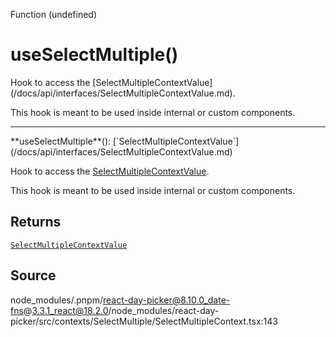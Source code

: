 <SectionTitle>Function (undefined)</SectionTitle>

# useSelectMultiple()

<Description>
Hook to access the [SelectMultipleContextValue](/docs/api/interfaces/SelectMultipleContextValue.md).

This hook is meant to be used inside internal or custom components.

</Description>

---

<a id="undefined" name="undefined"></a>

<SignatureMemberIdentifier>
  **useSelectMultiple**():
  [`SelectMultipleContextValue`](/docs/api/interfaces/SelectMultipleContextValue.md)
</SignatureMemberIdentifier>

Hook to access the [SelectMultipleContextValue](/docs/api/interfaces/SelectMultipleContextValue.md).

This hook is meant to be used inside internal or custom components.

## Returns

[`SelectMultipleContextValue`](/docs/api/interfaces/SelectMultipleContextValue.md)

## Source

node_modules/.pnpm/react-day-picker@8.10.0_date-fns@3.3.1_react@18.2.0/node_modules/react-day-picker/src/contexts/SelectMultiple/SelectMultipleContext.tsx:143
